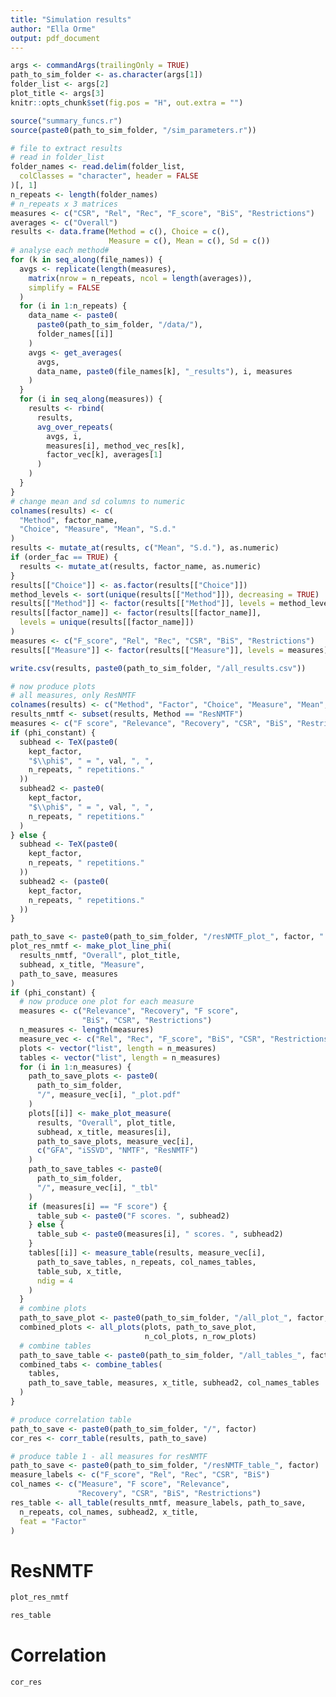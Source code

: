 ```yaml
---
title: "Simulation results"
author: "Ella Orme"
output: pdf_document
---
```


```r
args <- commandArgs(trailingOnly = TRUE)
path_to_sim_folder <- as.character(args[1])
folder_list <- args[2]
plot_title <- args[3]
knitr::opts_chunk$set(fig.pos = "H", out.extra = "")
```


```r
source("summary_funcs.r")
source(paste0(path_to_sim_folder, "/sim_parameters.r"))

# file to extract results
# read in folder_list
folder_names <- read.delim(folder_list,
  colClasses = "character", header = FALSE
)[, 1]
n_repeats <- length(folder_names)
# n_repeats x 3 matrices
measures <- c("CSR", "Rel", "Rec", "F_score", "BiS", "Restrictions")
averages <- c("Overall")
results <- data.frame(Method = c(), Choice = c(),
                      Measure = c(), Mean = c(), Sd = c())
# analyse each method#
for (k in seq_along(file_names)) {
  avgs <- replicate(length(measures),
    matrix(nrow = n_repeats, ncol = length(averages)),
    simplify = FALSE
  )
  for (i in 1:n_repeats) {
    data_name <- paste0(
      paste0(path_to_sim_folder, "/data/"),
      folder_names[[i]]
    )
    avgs <- get_averages(
      avgs,
      data_name, paste0(file_names[k], "_results"), i, measures
    )
  }
  for (i in seq_along(measures)) {
    results <- rbind(
      results,
      avg_over_repeats(
        avgs, i,
        measures[i], method_vec_res[k],
        factor_vec[k], averages[1]
      )
    )
  }
}
# change mean and sd columns to numeric
colnames(results) <- c(
  "Method", factor_name,
  "Choice", "Measure", "Mean", "S.d."
)
results <- mutate_at(results, c("Mean", "S.d."), as.numeric)
if (order_fac == TRUE) {
  results <- mutate_at(results, factor_name, as.numeric)
}
results[["Choice"]] <- as.factor(results[["Choice"]])
method_levels <- sort(unique(results[["Method"]]), decreasing = TRUE)
results[["Method"]] <- factor(results[["Method"]], levels = method_levels)
results[[factor_name]] <- factor(results[[factor_name]],
  levels = unique(results[[factor_name]])
)
measures <- c("F_score", "Rel", "Rec", "CSR", "BiS", "Restrictions")
results[["Measure"]] <- factor(results[["Measure"]], levels = measures)

write.csv(results, paste0(path_to_sim_folder, "/all_results.csv"))

# now produce plots
# all measures, only ResNMTF
colnames(results) <- c("Method", "Factor", "Choice", "Measure", "Mean", "S.d.")
results_nmtf <- subset(results, Method == "ResNMTF")
measures <- c("F score", "Relevance", "Recovery", "CSR", "BiS", "Restrictions")
if (phi_constant) {
  subhead <- TeX(paste0(
    kept_factor,
    "$\\phi$", " = ", val, ", ",
    n_repeats, " repetitions."
  ))
  subhead2 <- paste0(
    kept_factor,
    "$\\phi$", " = ", val, ", ",
    n_repeats, " repetitions."
  )
} else {
  subhead <- TeX(paste0(
    kept_factor,
    n_repeats, " repetitions."
  ))
  subhead2 <- (paste0(
    kept_factor,
    n_repeats, " repetitions."
  ))
}

path_to_save <- paste0(path_to_sim_folder, "/resNMTF_plot_", factor, ".pdf")
plot_res_nmtf <- make_plot_line_phi(
  results_nmtf, "Overall", plot_title,
  subhead, x_title, "Measure",
  path_to_save, measures
)
if (phi_constant) {
  # now produce one plot for each measure
  measures <- c("Relevance", "Recovery", "F score",
                "BiS", "CSR", "Restrictions")
  n_measures <- length(measures)
  measure_vec <- c("Rel", "Rec", "F_score", "BiS", "CSR", "Restrictions")
  plots <- vector("list", length = n_measures)
  tables <- vector("list", length = n_measures)
  for (i in 1:n_measures) {
    path_to_save_plots <- paste0(
      path_to_sim_folder,
      "/", measure_vec[i], "_plot.pdf"
    )
    plots[[i]] <- make_plot_measure(
      results, "Overall", plot_title,
      subhead, x_title, measures[i],
      path_to_save_plots, measure_vec[i],
      c("GFA", "iSSVD", "NMTF", "ResNMTF")
    )
    path_to_save_tables <- paste0(
      path_to_sim_folder,
      "/", measure_vec[i], "_tbl"
    )
    if (measures[i] == "F score") {
      table_sub <- paste0("F scores. ", subhead2)
    } else {
      table_sub <- paste0(measures[i], " scores. ", subhead2)
    }
    tables[[i]] <- measure_table(results, measure_vec[i],
      path_to_save_tables, n_repeats, col_names_tables,
      table_sub, x_title,
      ndig = 4
    )
  }
  # combine plots
  path_to_save_plot <- paste0(path_to_sim_folder, "/all_plot_", factor, ".pdf")
  combined_plots <- all_plots(plots, path_to_save_plot,
                              n_col_plots, n_row_plots)
  # combine tables
  path_to_save_table <- paste0(path_to_sim_folder, "/all_tables_", factor)
  combined_tabs <- combine_tables(
    tables,
    path_to_save_table, measures, x_title, subhead2, col_names_tables
  )
}

# produce correlation table
path_to_save <- paste0(path_to_sim_folder, "/", factor)
cor_res <- corr_table(results, path_to_save)

# produce table 1 - all measures for resNMTF
path_to_save <- paste0(path_to_sim_folder, "/resNMTF_table_", factor)
measure_labels <- c("F_score", "Rel", "Rec", "CSR", "BiS")
col_names <- c("Measure", "F score", "Relevance",
               "Recovery", "CSR", "BiS", "Restrictions")
res_table <- all_table(results_nmtf, measure_labels, path_to_save,
  n_repeats, col_names, subhead2, x_title,
  feat = "Factor"
)
```

# ResNMTF

```r
plot_res_nmtf
```


```r
res_table
```

# Correlation
```r
cor_res
```